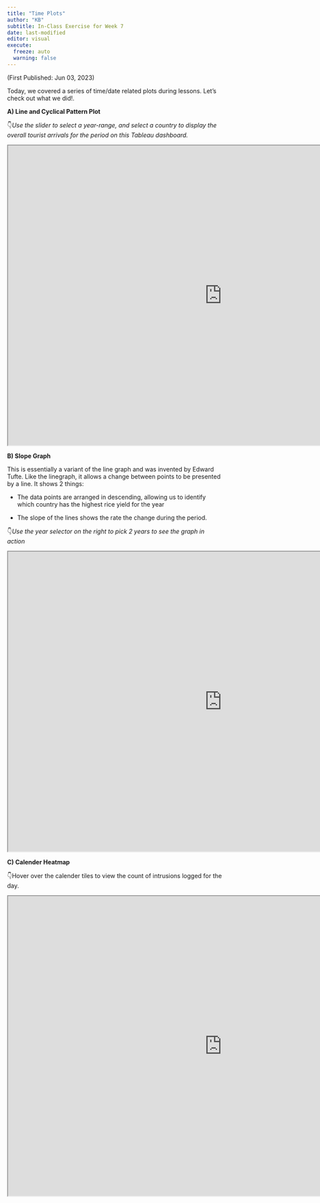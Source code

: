 ```yaml
---
title: "Time Plots"
author: "KB"
subtitle: In-Class Exercise for Week 7
date: last-modified
editor: visual
execute:
  freeze: auto 
  warning: false
---
```


(First Published: Jun 03, 2023)

Today, we covered a series of time/date related plots during lessons. Let's check out what we did!.

**A) Line and Cyclical Pattern Plot**

👇*Use the slider to select a year-range, and select a country to display the overall tourist arrivals for the period on this Tableau dashboard.*

```{=html}
<iframe width="1000"" height="700" src="https://public.tableau.com/shared/RX4HG9R4Y?:display_count=n&:origin=viz_share_link?:language=en-US&:display_count=n&:origin=viz_share_link?:showVizHome=no&:embed=true"></iframe>
```
**B) Slope Graph**

This is essentially a variant of the line graph and was invented by Edward Tufte. Like the linegraph, it allows a change between points to be presented by a line. It shows 2 things:

-   The data points are arranged in descending, allowing us to identify which country has the highest rice yield for the year

-   The slope of the lines shows the rate the change during the period.

👇*Use the year selector on the right to pick 2 years to see the graph in action*

```{=html}
<iframe width="1000"" height="700" src="https://public.tableau.com/views/Rice_16857726945410/SlopeGraph?:language=en-US&:display_count=n&:origin=viz_share_link?:language=en-US&:display_count=n&:origin=viz_share_link?:showVizHome=no&:embed=true"></iframe>
```
**C) Calender Heatmap**

👇Hover over the calender tiles to view the count of intrusions logged for the day.

```{=html}
<iframe width="1000"" height="700" src="https://public.tableau.com/views/EventLog_16857725562760/CalendarHeatmap?:language=en-US&:display_count=n&:origin=viz_share_link?:language=en-US&:display_count=n&:origin=viz_share_link?:showVizHome=no&:embed=true"></iframe>
```

